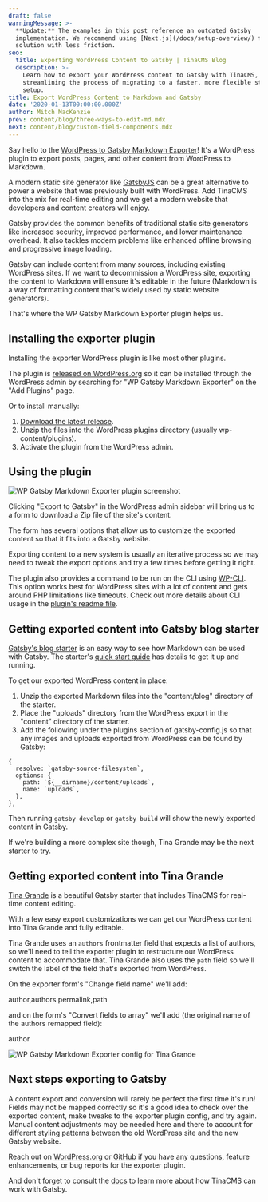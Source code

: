 ```yaml
---
draft: false
warningMessage: >-
  **Update:** The examples in this post reference an outdated Gatsby
  implementation. We recommend using [Next.js](/docs/setup-overview/) for a
  solution with less friction.
seo:
  title: Exporting WordPress Content to Gatsby | TinaCMS Blog
  description: >-
    Learn how to export your WordPress content to Gatsby with TinaCMS,
    streamlining the process of migrating to a faster, more flexible static site
    setup.
title: Export WordPress Content to Markdown and Gatsby
date: '2020-01-13T00:00:00.000Z'
author: Mitch MacKenzie
prev: content/blog/three-ways-to-edit-md.mdx
next: content/blog/custom-field-components.mdx
---
```


Say hello to the [WordPress to Gatsby Markdown Exporter](https://github.com/tinacms/wp-gatsby-markdown-exporter)! It's a WordPress plugin to export posts, pages, and other content from WordPress to Markdown.

A modern static site generator like [GatsbyJS](https://www.gatsbyjs.org/) can be a great alternative to power a website that was previously built with WordPress. Add TinaCMS into the mix for real-time editing and we get a modern website that developers and content creators will enjoy.

Gatsby provides the common benefits of traditional static site generators like increased security, improved performance, and lower maintenance overhead. It also tackles modern problems like enhanced offline browsing and progressive image loading.

Gatsby can include content from many sources, including existing WordPress sites. If we want to decommission a WordPress site, exporting the content to Markdown will ensure it's editable in the future (Markdown is a way of formatting content that's widely used by static website generators).

That's where the WP Gatsby Markdown Exporter plugin helps us.

## Installing the exporter plugin

Installing the exporter WordPress plugin is like most other plugins.

The plugin is [released on WordPress.org](https://wordpress.org/plugins/wp-gatsby-markdown-exporter/) so it can be installed through the WordPress admin by searching for "WP Gatsby Markdown Exporter" on the "Add Plugins" page.

Or to install manually:

1. [Download the latest release](https://github.com/tinacms/wp-gatsby-markdown-exporter/releases/latest/download/wp-gatsby-markdown-exporter.zip).
2. Unzip the files into the WordPress plugins directory (usually wp-content/plugins).
3. Activate the plugin from the WordPress admin.

## Using the plugin

![WP Gatsby Markdown Exporter plugin screenshot](/img/blog/wp-gatsby-markdown-exporter-screenshot.png)

Clicking "Export to Gatsby" in the WordPress admin sidebar will bring us to a form to download a Zip file of the site's content.

The form has several options that allow us to customize the exported content so that it fits into a Gatsby website.

Exporting content to a new system is usually an iterative process so we may need to tweak the export options and try a few times before getting it right.

The plugin also provides a command to be run on the CLI using [WP-CLI](https://wp-cli.org/). This option works best for WordPress sites with a lot of content and gets around PHP limitations like timeouts. Check out more details about CLI usage in the [plugin's readme file](https://github.com/tinacms/wp-gatsby-markdown-exporter/blob/master/README.md).

## Getting exported content into Gatsby blog starter

[Gatsby's blog starter](https://github.com/gatsbyjs/gatsby-starter-blog) is an easy way to see how Markdown can be used with Gatsby. The starter's [quick start guide](https://github.com/gatsbyjs/gatsby-starter-blog#-quick-start) has details to get it up and running.

To get our exported WordPress content in place:

1. Unzip the exported Markdown files into the "content/blog" directory of the starter.
2. Place the "uploads" directory from the WordPress export in the "content" directory of the starter.
3. Add the following under the plugins section of gatsby-config.js so that any images and uploads exported from WordPress can be found by Gatsby:

```
{
  resolve: `gatsby-source-filesystem`,
  options: {
    path: `${__dirname}/content/uploads`,
    name: `uploads`,
  },
},
```

Then running `gatsby develop` or `gatsby build` will show the newly exported content in Gatsby.

If we're building a more complex site though, Tina Grande may be the next starter to try.

## Getting exported content into Tina Grande

[Tina Grande](https://github.com/tinacms/tina-starter-grande) is a beautiful Gatsby starter that includes TinaCMS for real-time content editing.

With a few easy export customizations we can get our WordPress content into Tina Grande and fully editable.

Tina Grande uses an `authors` frontmatter field that expects a list of authors, so we'll need to tell the exporter plugin to restructure our WordPress content to accommodate that. Tina Grande also uses the `path` field so we'll switch the label of the field that's exported from WordPress.

On the exporter form's "Change field name" we'll add:

author,authors
permalink,path

and on the form's "Convert fields to array" we'll add (the original name of the authors remapped field):

author

![WP Gatsby Markdown Exporter config for Tina Grande](/img/blog/tina-grande-wp-export.png)

## Next steps exporting to Gatsby

A content export and conversion will rarely be perfect the first time it's run! Fields may not be mapped correctly so it's a good idea to check over the exported content, make tweaks to the exporter plugin config, and try again. Manual content adjustments may be needed here and there to account for different styling patterns between the old WordPress site and the new Gatsby website.

Reach out on [WordPress.org](https://wordpress.org/support/plugin/wp-gatsby-markdown-exporter/) or [GitHub](https://github.com/tinacms/wp-gatsby-markdown-exporter/issues) if you have any questions, feature enhancements, or bug reports for the exporter plugin.

And don't forget to consult the [docs](/docs/guides/converting-gatsby-to-tina) to learn more about how TinaCMS can work with Gatsby.

